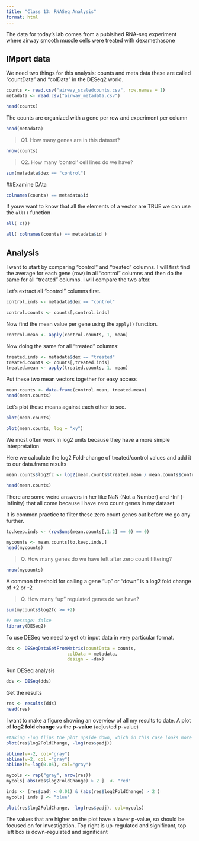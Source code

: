 ```yaml
---
title: "Class 13: RNASeq Analysis"
format: html
---
```


The data for today's lab comes from a publsihed RNA-seq experiment where airway smooth muscle cells were treated with dexamethasone

## IMport data

We need two things for this analysis: counts and meta data these are called "countData" and "colData" in the DESeq2 world.

```r
counts <- read.csv("airway_scaledcounts.csv", row.names = 1)
metadata <- read.csv("airway_metadata.csv")
```


```r
head(counts)
```

The counts are organized with a gene per row and experiment per column

```r
head(metadata)
```

> Q1. How many genes are in this dataset?

```r
nrow(counts)
```

> Q2. How many 'control' cell lines do we have?

```r
sum(metadata$dex == "control")
```

##Examine DAta

```r
colnames(counts) == metadata$id
```

If youw want to know that all the elements of a vector are TRUE we can use the `all()` function

```r
all( c())
```


```r
all( colnames(counts) == metadata$id )
```

## Analysis

I want to start by comparing "control" and "treated" columns. I will first find the average for each gene (row) in all "control" columns and then do the same for all "treated" columns. I will compare the two after.

Let's extract all "control" columns first.

```r
control.inds <- metadata$dex == "control"
```

```r
control.counts <- counts[,control.inds]
```

Now find the mean value per gene using the `apply()` function.

```r
control.mean <- apply(control.counts, 1, mean)
```

Now doing the same for all "treated" columns:

```r
treated.inds <- metadata$dex == "treated"
treated.counts <- counts[,treated.inds]
treated.mean <- apply(treated.counts, 1, mean)
```

Put these two mean vectors together for easy access

```r
mean.counts <- data.frame(control.mean, treated.mean)
head(mean.counts)
```

Let's plot these means against each other to see.

```r
plot(mean.counts)
```

```r
plot(mean.counts, log = "xy")
```

We most often work in log2 units because they have a more simple interpretation

Here we calculate the log2 Fold-change of treated/control values and add it to our data.frame results

```r
mean.counts$log2fc <- log2(mean.counts$treated.mean / mean.counts$control.mean)

head(mean.counts)
```

There are some weird answers in her like NaN (Not a Number) and -Inf (-Infinity) that all come because I have zero count genes in my dataset

It is common practice to filter these zero count genes out before we go any further.

```r
to.keep.inds <- (rowSums(mean.counts[,1:2] == 0) == 0)

mycounts <- mean.counts[to.keep.inds,]
head(mycounts)
```

> Q. How many genes do we have left after zero count filtering?

```r
nrow(mycounts)
```

A common threshold for calling a gene "up" or "down" is a log2 fold change of +2 or -2

>Q. How many "up" regulated genes do we have?

```r
sum(mycounts$log2fc >= +2)
```

```r
#/ message: false
library(DESeq2)
```

To use DESeq we need to get otr input data in very particular format.

```r
dds <- DESeqDataSetFromMatrix(countData = counts,
                       colData = metadata,
                       design = ~dex)
```

Run DESeq analysis
```r
dds <- DESeq(dds)
```

Get the results
```r
res <- results(dds)
head(res)
```

I want to make a figure showing an overview of all my results to date. A plot of **log2 fold change** vs the **p-value** (adjusted p-value)

```r
#taking -log flips the plot upside down, which in this case looks more pleasing to the eye
plot(res$log2FoldChange, -log(res$padj))

abline(v=-2, col="gray")
abline(v=2, col ="gray")
abline(h=-log(0.05), col="gray")

mycols <- rep("gray", nrow(res))
mycols[ abs(res$log2FoldChange) > 2 ]  <- "red" 

inds <- (res$padj < 0.01) & (abs(res$log2FoldChange) > 2 )
mycols[ inds ] <- "blue"

plot(res$log2FoldChange, -log(res$padj), col=mycols)
```
The values that are higher on the plot have a lower p-value, so should be focused on for investigation. Top right is up-regulated and significant, top left box is down-regulated and significant
